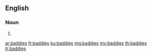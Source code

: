 ==English==

===Noun===
{{head|en}}

# {{plural of|baddie}}

[[ar:baddies]]
[[fr:baddies]]
[[ku:baddies]]
[[mg:baddies]]
[[my:baddies]]
[[th:baddies]]
[[tr:baddies]]